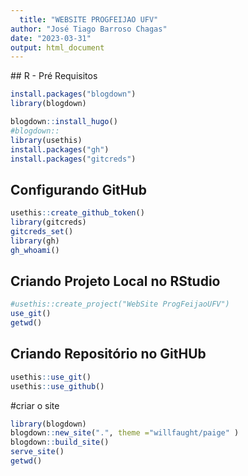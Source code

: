 ```yaml
---
  title: "WEBSITE PROGFEIJAO UFV"
author: "José Tiago Barroso Chagas"
date: "2023-03-31"
output: html_document
---
```

  ## R - Pré Requisitos
```r
install.packages("blogdown")
library(blogdown)

blogdown::install_hugo()
#blogdown::
library(usethis)
install.packages("gh")
install.packages("gitcreds")
```

## Configurando GitHub



```r
usethis::create_github_token()
library(gitcreds)
gitcreds_set()
library(gh)
gh_whoami()
```


## Criando Projeto Local no RStudio

```r
#usethis::create_project("WebSite ProgFeijaoUFV")
use_git()
getwd()
```

## Criando Repositório no GitHUb

```r
usethis::use_git()
usethis::use_github()
```
#criar o site
```r

library(blogdown)
blogdown::new_site(".", theme ="willfaught/paige" )
blogdown::build_site()
serve_site()
getwd()

```

